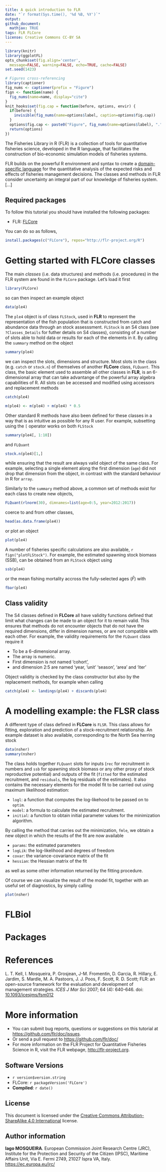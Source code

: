 ```yaml
---
title: A quick introduction to FLR
date: "`r format(Sys.time(), '%d %B, %Y')`"
output:
github_document:
  mathjax: TRUE
tags: FLR FLCore
license: Creative Commons CC-BY SA
---
```

 
```r
library(knitr)
library(ggplotFL)
opts_chunk$set(fig.align='center',
  message=FALSE, warning=FALSE, echo=TRUE, cache=FALSE)
set.seed(1423)

# Figures cross-referencing
library(captioner)
fig_nums <- captioner(prefix = "Figure")
fign <- function(name) {
  fig_nums(name=name, display="cite")
}
knit_hooks$set(fig.cap = function(before, options, envir) {
  if(before) {
    invisible(fig_nums(name=options$label, caption=options$fig.cap))
  }
  options$fig.cap <- paste0("Figure", fig_nums(name=options$label), ".")
  return(options)
})
```

The Fisheries Library in R (FLR) is a collection of tools for quantitative fisheries science, developed in the R language, that facilitates the construction of bio-economic simulation models of fisheries systems.

FLR builds on the powerful R environment and syntax to create a [domain-specific language](https://en.wikipedia.org/wiki/Domain-specific_language) for the quantitative analysis of the expected risks and effects of fisheries management decisions. The classes and methods in FLR consider uncertainty an integral part of our knowledge of fisheries system. [...]

## Required packages


To follow this tutorial you should have installed the following packages:

- FLR: [FLCore](http://www.flr-project.org/FLCore/)

You can do so as follows,

```r
install.packages(c("FLCore"), repos="http://flr-project.org/R")
```

# Getting started with FLCore classes

The main *classes* (i.e. data structures) and methods (i.e. procedures) in the FLR system are found in the `FLCore` package. Let's load it first

```r
library(FLCore)
```

so can then inspect an example object

```r
data(ple4)
```

The `ple4` object is of class `FLStock`, used in **FLR** to represent the representation of the fish population that is constructed from catch and abundance data through an stock assesssment. `FLStock` is an S4 class (see `?Classes_Details` for futher details on S4 classes), consisting of a number of slots able to hold data or results for each of the elements in it. By calling the `summary` method on the object

```r
summary(ple4)
```

we can inspect the slots, dimensions and structure. Most slots in the class (e.g. `catch` or `stock.n`) of themselves of another **FLCore** class, `FLQuant`. This class, the basic element used to assemble all other classes in **FLR**, is an 6-dimensional array that can take advantange of the powerful array algebra capabilities of R. All slots can be accessed and modified using accessors and replacement methods

```r
catch(ple4)

m(ple4) <- m(ple4) + m(ple4) * 0.5
```

Other standard R methods have also been defined for these classes in a way that is as intuitive as possible for any R user. For example, subsetting using the `[` operator works on both `FLStock`

```r
summary(ple4[, 1:10])
```

and `FLQuant`

```r
stock.n(ple4)[1,]
```

while ensuring that the result are always valid object of the same class. For example, selecting a single element along the first dimension (`age`) did not drop that dimension from the object, in contrast with the standard behaviour in R for `array`.

Similarly to the `summary` method above, a common set of methods exist for each class to create new objects,

```r
FLQuant(rlnorm(30), dimnames=list(age=0:5, year=2012:2017))
```

coerce to and from other classes,

```r
head(as.data.frame(ple4))
```

or plot an object

```r
plot(ple4)
```

A number of fisheries specific calculations are also available,  `r fign("plotFLStock")`. For example, the estimated spawning stock biomass (SSB), can be obtained from an `FLStock` object using

```r
ssb(ple4)
```

or the mean fishing mortality accross the fully-selected ages ($\bar{F}$) with

```r
fbar(ple4)
```

## Class validity

The S4 classes defined in **FLCore**  all have validity functions defined that limit what changes can be made to an object for it to remain valid. This ensures that methods do not encounter objects that do not have the required dimensions, differ in dimension names, or are not compatible with each other. For example, the validity requirements for the `FLQuant` class require it

- To be a 6-dimensional array.
- The array is numeric.
- First dimension is not named 'cohort',
- and dimension 2:5 are named 'year, 'unit' 'season', 'area' and 'iter'

Object validity is checked by the class constructor but also by the replacement methods, for example when calling

```r
catch(ple4) <- landings(ple4) + discards(ple4)
```

# A modelling example: the FLSR class

A different type of class defined in **FLCore** is `FLSR`. This class allows for fitting, exploration and prediction of a stock-recruitment relationship. An example dataset is also available, corresponding to the North Sea herring stock

```r
data(nsher)
summary(nsher)
```

The class holds together `FLQuant` slots for inputs (`rec` for recruitment in numbers and `ssb` for spawning stock biomass or any other proxy of stock reproductive potential) and outputs of the fit (`fitted` for the estimated recruitment, and `residuals`, the log residuals of the estimates). It also contains the necessary elements for the model fit to be carried out using maximum likelihood estimation:

- `logl`: a function that computes the log-likehood to be passed on to `optim`.
- `model`: a formula to calculate the estimated recruitment.
- `initial`: a function to obtain initial parameter values for the minimization algorithm.

By calling the method that carries out the minimization, `fmle`, we obtain a new object in which the results of the fit are now available

- `params`: the estimated parameters
- `logLik`: the log-likelihood and degrees of freedom
- `covar`: the variance-covariance matrix of the fit
- `hessian`: the Hessian matrix of the fit

as well as some other information returned by the fitting procedure.

Of course we can visualize the result of the model fit, together with an useful set of diagnostics, by simply calling

```r
plot(nsher)
```

# FLBiol

# Packages

# References

L. T. Kell, I. Mosqueira, P. Grosjean, J-M. Fromentin, D. Garcia, R. Hillary, E. Jardim, S. Mardle, M. A. Pastoors, J. J. Poos, F. Scott, R. D. Scott; FLR: an open-source framework for the evaluation and development of management strategies. *ICES J Mar Sci* 2007; 64 (4): 640-646. doi: [10.1093/icesjms/fsm012](https://doi.org/10.1093/icesjms/fsm012)

# More information

* You can submit bug reports, questions or suggestions on this tutorial at <https://github.com/flr/doc/issues>.
* Or send a pull request to <https://github.com/flr/doc/>
* For more information on the FLR Project for Quantitative Fisheries Science in R, visit the FLR webpage, <http://flr-project.org>.

## Software Versions

* `r version$version.string`
* FLCore: `r packageVersion('FLCore')`
* **Compiled**: `r date()`

## License

This document is licensed under the [Creative Commons Attribution-ShareAlike 4.0 International](https://creativecommons.org/licenses/by-sa/4.0) license.

## Author information

**Iago MOSQUEIRA**. European Commission Joint Research Centre (JRC), Institute for the Protection and Security of the Citizen (IPSC), Maritime Affairs Unit, Via E. Fermi 2749, 21027 Ispra VA, Italy. <https://ec.europa.eu/jrc/>
